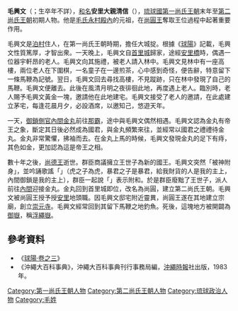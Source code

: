 '''毛興文'''（{{ryu|r=毛興文|kn=モーキョーブン|rm=Mō Kyōbun}}；生卒年不詳），[[和名|和名]]'''安里大親清信'''（{{ryu|r=安里 大親 清信|kn=アサトゥ ウフヤ シーシン|rm=Asatu Ufuya Shiishin}}），[[琉球國|琉球國]][[第一尚氏王朝|第一尚氏王朝]]末年至[[第二尚氏王朝|第二尚氏王朝]]初期人物。他是[[毛氏永村殿內|毛氏永村殿內]]的元祖，在[[尚圓王|尚圓王]]奪取王位過程中起著重要作用。

毛興文是[[泊村_(琉球)|泊村]]住人，在第一尚氏王朝時期，擔任大城掟。根據《[[球陽|球陽]]》記載，毛興文性質篤厚，才智出衆。一天晚上，毛興文自[[首里城|首里城]]歸家，途經[[安里橋|安里橋]]時，偶遇一位器宇軒昂的老人。毛興文向其施禮，被老人請入林中。毛興文見林中有一座高樓，兩位老人在下圍棋，一名童子在一邊煎茶，心中感到奇怪，便告辭，特意留下一條馬鞭為記號。翌日，毛興文回去尋找高樓，不見蹤跡，只在林中發現了自己的馬鞭。毛興文便離去。此後在風清月明之夜徘徊此地，再度遇上老人。臨別時，老人賜予毛興文黃金一塊，邀請他在此地建宅。毛興文接受了老人的邀請，在此處建立茅宅，每逢花晨月夕，必設酒席，以邀知己，悠遊天年。

一天，[[御鎖側官|御鎖側官]][[尚圓王|內間金丸]]前往[[那霸港|那霸]]，途中與毛興文偶然相遇。毛興文認為金丸有帝王之象，斷定其日後必然成為國君，與金丸頻繁來往，並經常以國君之禮禮待金丸。金丸非常驚懼，拂袖而去。在金丸上馬的時候，毛興文發現金丸的足下有痔，其色如金，更加認為這是帝王之相。

數十年之後，[[尚德王|尚德王]]逝世。群臣商議擁立王世子為新的國王。毛興文突然「被神附身」，並吟誦歌謠「{{lang|ryu|虎の子は虎、悪王の子や悪王、物呉ゆすど我御主、内間御鎖ど我御主}}」（虎之子為虎，暴君之子是暴君，給我財貨的人是我的主上，內間御鎖是我的主上），群臣一起說「{{lang|ryu|ヲーサーレー}}」表示附和。於是群臣廢黜了王世子，派人前往[[內間|內間]]迎接金丸。金丸回到首里城即位，改名為尚圓，建立第二尚氏王朝。毛興文被尚圓王授予授[[安里|安里]]地頭職。因毛興文邸宅附近靈異，尚圓王遂在其地建立宗廟，創立[[崇元寺|崇元寺]]。毛興文經常回到其留下馬鞭之地釣魚。死後，這塊地方被開闢為[[御嶽_(琉球)|御嶽]]，稱[[浮繩嶽|浮繩嶽]]。
==參考資料==
*《[[:s:球陽記事/卷之三|球陽·卷之三]]》
*《沖繩大百科事典》，沖繩大百科事典刊行事務局編，[[沖繩時報|沖繩時報]]社出版，1983年。

[[Category:第一尚氏王朝人物|Category:第一尚氏王朝人物]]
[[Category:第二尚氏王朝人物|Category:第二尚氏王朝人物]]
[[Category:琉球政治人物|Category:琉球政治人物]]
[[Category:毛姓|Category:毛姓]]
